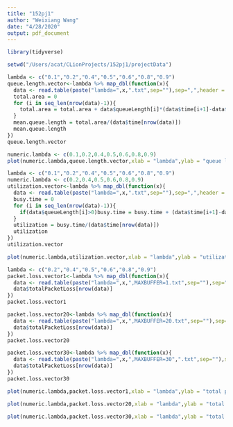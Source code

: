 ```yaml
---
title: "152pj1"
author: "Weixiang Wang"
date: "4/28/2020"
output: pdf_document
---
```

```r
library(tidyverse)
```

```r
setwd("/Users/acat/CLionProjects/152pj1/projectData")
```

```r
lambda <- c("0.1","0.2","0.4","0.5","0.6","0.8","0.9")
queue.length.vector<-lambda %>% map_dbl(function(x){
  data <- read.table(paste("lambda=",x,".txt",sep=""),sep=",",header = TRUE)
  total.area = 0
  for (i in seq_len(nrow(data)-1)){
    total.area = total.area + data$queueLength[i]*(data$time[i+1]-data$time[i])
  }
  mean.queue.length = total.area/(data$time[nrow(data)])
  mean.queue.length
})
queue.length.vector
```

```r
numeric.lambda <- c(0.1,0.2,0.4,0.5,0.6,0.8,0.9)
plot(numeric.lambda,queue.length.vector,xlab = "lambda",ylab = "queue length")
```
```r
lambda <- c("0.1","0.2","0.4","0.5","0.6","0.8","0.9")
numeric.lambda <- c(0.2,0.4,0.5,0.6,0.8,0.9)
utilization.vector<-lambda %>% map_dbl(function(x){
  data <- read.table(paste("lambda=",x,".txt",sep=""),sep=",",header = TRUE)
  busy.time = 0
  for (i in seq_len(nrow(data)-1)){
    if(data$queueLength[i]>0)busy.time = busy.time + (data$time[i+1]-data$time[i])
  }
  utilization = busy.time/(data$time[nrow(data)])
  utilization
})
utilization.vector
```

```r
plot(numeric.lambda,utilization.vector,xlab = "lambda",ylab = "utilization")
```

```r
lambda <- c("0.2","0.4","0.5","0.6","0.8","0.9")
packet.loss.vector1<-lambda %>% map_dbl(function(x){
  data <- read.table(paste("lambda=",x,",MAXBUFFER=1.txt",sep=""),sep=",",header = TRUE)
  data$totalPacketLoss[nrow(data)]
})
packet.loss.vector1
```

```r
packet.loss.vector20<-lambda %>% map_dbl(function(x){
  data <- read.table(paste("lambda=",x,",MAXBUFFER=20.txt",sep=""),sep=",",header = TRUE)
  data$totalPacketLoss[nrow(data)]
})
packet.loss.vector20
```

```r
packet.loss.vector30<-lambda %>% map_dbl(function(x){
  data <- read.table(paste("lambda=",x,",MAXBUFFER=30",".txt",sep=""),sep=",",header = TRUE)
  data$totalPacketLoss[nrow(data)]
})
packet.loss.vector30
```

```r
plot(numeric.lambda,packet.loss.vector1,xlab = "lambda",ylab = "total packet loss",main = "MAXBUFFER=1")
```

```r
plot(numeric.lambda,packet.loss.vector20,xlab = "lambda",ylab = "total packet loss",main = "MAXBUFFER=20")
```

```r
plot(numeric.lambda,packet.loss.vector30,xlab = "lambda",ylab = "total packet loss",main = "MAXBUFFER=30")
```